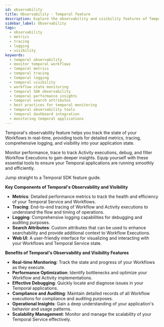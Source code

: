 ```yaml
---
id: observability
title: Observability - Temporal feature
description: Explore the observability and visibility features of Temporal, including Metrics, Tracing, Logging, and Visibility.
sidebar_label: Observability
tags:
  - observability
  - metrics
  - tracing
  - logging
  - visibility
keywords:
  - temporal observability
  - monitor temporal workflows
  - temporal metrics
  - temporal tracing
  - temporal logging
  - temporal visibility
  - workflow state monitoring
  - temporal SDK observability
  - temporal performance insights
  - temporal search attributes
  - best practices for temporal monitoring
  - temporal observability tools
  - temporal dashboard integration
  - monitoring temporal applications
---
```



Temporal's observability feature helps you track the state of your Workflows in real-time, providing tools for detailed metrics, tracing, comprehensive logging, and visibility into your application state.

Monitor performance, trace to track Activity executions, debug, and filter Workflow Executions to gain deeper insights.
Equip yourself with these essential tools to ensure your Temporal applications are running smoothly and efficiently.

Jump straight to a Temporal SDK feature guide.


**Key Components of Temporal's Observability and Visibility**

- **Metrics**: Detailed performance metrics to track the health and efficiency of your Temporal Service and Workflows.
- **Tracing**: End-to-end tracing of Workflow and Activity executions to understand the flow and timing of operations.
- **Logging**: Comprehensive logging capabilities for debugging and auditing purposes.
- **Search Attributes**: Custom attributes that can be used to enhance searchability and provide additional context to Workflow Executions.
- **Web UI**: A user-friendly interface for visualizing and interacting with your Workflows and Temporal Service state.


**Benefits of Temporal's Observability and Visibility Features**

- **Real-time Monitoring**: Track the state and progress of your Workflows as they execute.
- **Performance Optimization**: Identify bottlenecks and optimize your Workflow and Activity implementations.
- **Effective Debugging**: Quickly locate and diagnose issues in your Temporal applications.
- **Compliance and Auditing**: Maintain detailed records of all Workflow executions for compliance and auditing purposes.
- **Operational Insights**: Gain a deep understanding of your application's behavior and usage patterns.
- **Scalability Management**: Monitor and manage the scalability of your Temporal Service effectively.

<RelatedReadContainer>
    <RelatedReadItem path="/develop/go/observability" text="Observability using the Go SDK" archetype="feature-guide" />
    <RelatedReadItem path="/develop/dotnet/observability" text="Observability using the .NET SDK" archetype="feature-guide" />
    <RelatedReadItem path="/develop/java/observability" text="Observability using the Java SDK" archetype="feature-guide" />
    <RelatedReadItem path="/develop/php/observability" text="Observability using the PHP SDK" archetype="feature-guide" />
    <RelatedReadItem path="/develop/python/observability" text="Observability using the Python SDK" archetype="feature-guide" />
    <RelatedReadItem path="/develop/typescript/observability" text="Observability using the TypeScript SDK" archetype="feature-guide" />
</RelatedReadContainer>

